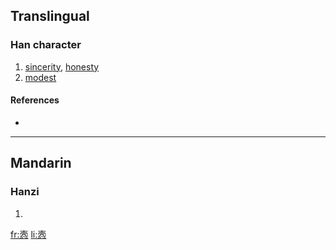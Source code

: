 {{also|愨|慤}}
==Translingual==

===Han character===
{{Han char|rn=61|rad=心|as=07|sn=10|four=|canj=土月竹心 (GBHP)}}

# [[sincerity]], [[honesty]]
# [[modest]]

====References====
* {{Han ref|kx=0388.341|hdz=42299.120|uh=60AB|ud=24747}}

----

==Mandarin==

===Hanzi===
{{cmn-hanzi|tra=[[愨]], [[慤]]|pin=[[què]] ([[que4]])|wg=ch'üeh<sup>4</sup>}}

# {{defn|Mandarin}}

[[fr:悫]]
[[li:悫]]
